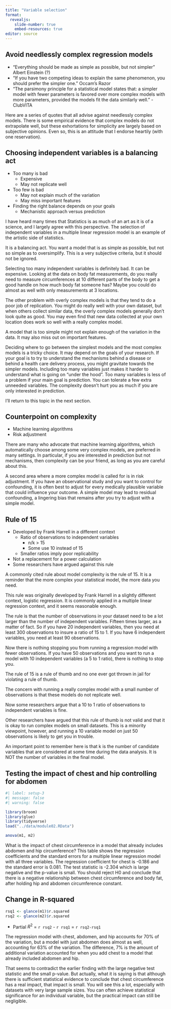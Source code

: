 ```yaml
---
title: "Variable selection"
format: 
  revealjs:
    slide-number: true
    embed-resources: true
editor: source
---
```


## Avoid needlessly complex regression models

-   "Everything should be made as simple as possible, but not simpler" Albert Einstein (?)
-   "If you have two competing ideas to explain the same phenomenon, you should prefer the simpler one." Occam's Razor
-   "The parsimony principle for a statistical model states that: a simpler model with fewer parameters is favored over more complex models with more parameters, provided the models fit the data similarly well." - ClubVITA

::: notes
Here are a series of quotes that all advise against needlessly complex models. There is some empirical evidence that complex models do not extrapolate well, but these exhortations for simplicity are largely based on subjective opinions. Even so, this is an attitude that I endorse heartily (with one reservation).
:::

## Choosing independent variables is a balancing act

-   Too many is bad
    -   Expensive
    -   May not replicate well
-   Too few is bad
    -   May not explain much of the variation
    -   May miss important features
-   Finding the right balance depends on your goals
    -   Mechanistic approach versus prediction
    
::: notes
I have heard many times that Statistics is as much of an art as it is of a science, and I largely agree with this perspective. The selection of independent variables in a multiple linear regression model is an example of the artistic side of statistics.

It is a balancing act. You want a model that is as simple as possible, but not so simple as to oversimplify. This is a very subjective criteria, but it should not be ignored.

Selecting too many independent variables is definitely bad. It can be expensive. Looking at the data on body fat measurements, do you really need to measure circumferences at 10 different parts of the body to get a good handle on how much body fat someone has? Maybe you could do almost as well with only measurements at 3 locations.

The other problem with overly complex models is that they tend to do a poor job of replication. You might do really well with your own dataset, but when others collect similar data, the overly complex models generally don't look quite as good. You may even find that new data collected at your own location does work so well with a really complex model.

A model that is too simple might not explain enough of the variation in the data. It may also miss out on important features.

Deciding where to go between the simplest models and the most complex models is a tricky choice. It may depend on the goals of your research. If your goal is to try to understand the mechanisms behind a disease or behind a health care delivery process, you might gravitate towards the simpler models. Including too many variables just makes it harder to understand what is going on "under the hood". Too many variables is less of a problem if your main goal is prediction. You can tolerate a few extra unneeded variables. The complexity doesn't hurt you as much if you are only interested in prediction.

I'll return to this topic in the next section.
:::


## Counterpoint on complexity

-   Machine learning algorithms
-   Risk adjustment

::: notes
There are many who advocate that machine learning algorithms, which automatically choose among some very complex models, are preferred in many settings. In particular, if you are interested in prediction but not mechanisms, then complexity can be your friend, as long as you are careful about this.

A second area where a more complex model is called for is in risk adjustment. If you have an observational study and you want to control for confounding, it is often best to adjust for every medically plausible variable that could influence your outcome. A simple model may lead to residual confounding, a lingering bias that remains after you try to adjust with a simple model.
:::

## Rule of 15

-   Developed by Frank Harrell in a different context
    -   Ratio of observations to independent variables
        -    n/k > 15
        -    Some use 10 instead of 15
    -   Smaller ratios imply poor replicability
-   Not a replacement for a power calculation
-   Some researchers have argued against this rule

::: notes
A commonly cited rule about model complexity is the rule of 15. It is a reminder that the more complex your statistical model, the more data you need.

This rule was originally developed by Frank Harrell in a slightly different context, logistic regression. It is commonly applied in a multiple linear regression context, and it seems reasonable enough.

The rule is that the number of observations in your dataset need to be a lot larger than the number of independent variables. Fifteen times larger, as a matter of fact. So if you have 20 independent variables, then you need at least 300 observations to insure a ratio of 15 to 1. If you have 6 independent variables, you need at least 90 observations.

Now there is nothing stopping you from running a regression model with fewer observations. If you have 50 observations and you want to run a model with 10 independent variables (a 5 to 1 ratio), there is nothing to stop you. 

The rule of 15 is a rule of thumb and no one ever got thrown in jail for violating a rule of thumb.

The concern with running a really complex model with a small number of observations is that these models do not replicate well. 

Now some researchers argue that a 10 to 1 ratio of observations to independent variables is fine.

Other researchers have argued that this rule of thumb is not valid and that it is okay to run complex models on small datasets. This is a minority viewpoint, however, and running a 10 variable model on just 50 observations is likely to get you in trouble.

An important point to remember here is that k is the number of candidate variables that are considered at some time during the data analysis. It is NOT the number of variables in the final model.
:::

## Testing the impact of chest and hip controlling for abdomen

```r
#| label: setup-3
#| message: false
#| warning: false

library(broom)
library(glue)
library(tidyverse)
load("../data/module02.RData")
```

```r
anova(m1, m2)
```

::: notes
What is the impact of chest circumference in a model that already includes abdomen and hip circumference? This table shows the regression coefficients and the standard errors for a multiple linear regression model with all three variables. The regression coefficient for chest is -0.186 and the standard error is 0.081. The test statistic is -2.304 which is large negative and the p-value is small. You should reject H0 and conclude that there is a negative relationship between chest circumference and body fat, after holding hip and abdomen circumference constant.
:::

## Change in R-squared


```r
rsq1 <- glance(m1)$r.squared
rsq2 <- glance(m2)$r.squared

```


- Partial $R^2$ = `r rsq2` - `r rsq1` = `r rsq2-rsq1`

::: notes

The regression model with chest, abdomen, and hip accounts for 70% of the variation, but a model with just abdomen does almost as well, accounting for 63% of the variation. The difference, 7% is the amount of additional variation accounted for when you add chest to a model that already included abdomen and hip.

That seems to contradict the earlier finding with the large negative test statistic and the small p-value. But actually, what it is saying is that although there is sufficient statistical evidence to conclude that chest circumference has a real impact, that impact is small. You will see this a lot, especially with datasets with very large sample sizes. You can often achieve statistical significance for an individual variable, but the practical impact can still be negligible. 

:::

